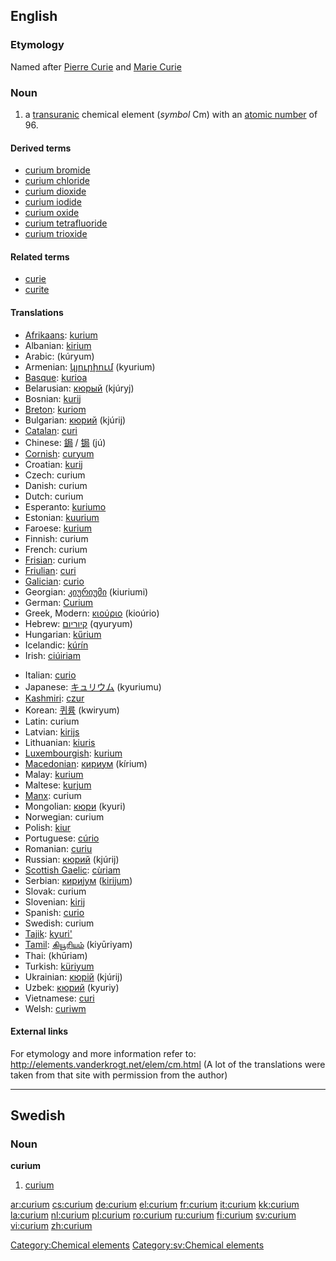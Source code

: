 {{see|Curium}}
==English==
{{elements|Cm|americium|Am|berkelium|Bk}}

===Etymology===
Named after [[w:Pierre Curie|Pierre Curie]] and [[w:Marie Curie|Marie Curie]]

===Noun===
{{en-noun|-}}
{{wikipedia}}

# a [[transuranic]] chemical element (''symbol'' Cm) with an [[atomic number]] of 96.

====Derived terms====
* [[curium bromide]]
* [[curium chloride]]
* [[curium dioxide]]
* [[curium iodide]]
* [[curium oxide]]
* [[curium tetrafluoride]]
* [[curium trioxide]]

====Related terms====
* [[curie]]
* [[curite]]

====Translations====
{{top}}
* [[Afrikaans]]: [[kurium]]
* Albanian: [[kirium]]
* Arabic: {{ARchar|[[كوريوم]]}} (kúryum) {{m}}
* Armenian: [[կյուրիում]] (kyurium)
* [[Basque]]: [[kurioa]]
* Belarusian: [[кюрый]] (kjúryj) {{m}}
* Bosnian: [[kurij]]
* [[Breton]]: [[kuriom]]
* Bulgarian: [[кюрий]] (kjúrij) {{m}}
* [[Catalan]]: [[curi]]
* Chinese: [[鋦]] / [[锔]] (jú)
* [[Cornish]]: [[curyum]]
* Croatian: [[kurij]]
* Czech: curium
* Danish: curium
* Dutch: curium {{n}}
* Esperanto: [[kuriumo]]
* Estonian: [[kuurium]]
* Faroese: [[kurium]]
* Finnish: curium
* French: curium {{m}}
* [[Frisian]]: curium
* [[Friulian]]: [[curi]]
* [[Galician]]: [[curio]]
* Georgian: [[კიურიუმი]] (kiuriumi)
* German: [[Curium]] {{n}}
* Greek, Modern: [[κιούριο]] (kioúrio) {{n}}
* Hebrew: [[קיוריום]] (qyuryum)
* Hungarian: [[kűrium]]
* Icelandic: [[kúrín]]
* Irish: [[ciúiriam]]
{{mid}}
* Italian: [[curio#Italian|curio]] {{m}}
* Japanese: [[キュリウム]] (kyuriumu)
* [[Kashmiri]]: [[czur]]
* Korean: [[퀴륨]] (kwiryum)
* Latin: curium
* Latvian: [[kirijs]]
* Lithuanian: [[kiuris]]
* [[Luxembourgish]]: [[kurium]]
* [[Macedonian]]: [[кириум]] (kírium) {{m}}
* Malay: [[kurium]]
* Maltese: [[kurjum]]
* [[Manx]]: curium
* Mongolian: [[кюри]] (kyuri)
* Norwegian: curium
* Polish: [[kiur]] {{m}}
* Portuguese: [[cúrio]] {{m}}
* Romanian: [[curiu]] {{n}}
* Russian: [[кюрий]] (kjúrij) {{m}}
* [[Scottish Gaelic]]: [[cùriam]]
* Serbian: [[кириjум]] ([[kirijum]]) {{m}}
* Slovak: curium
* Slovenian: [[kirij]]
* Spanish: [[curio#Spanish|curio]] {{m}}
* Swedish: curium
* [[Tajik]]: [[kyuri']]
* [[Tamil]]: [[கியூரியம்]] (kiyūriyam)
* Thai: {{THchar|[[คูเรียม]]}} (khūriam)
* Turkish: [[küriyum]]
* Ukrainian: [[кюрiй]] (kjúrij) {{m}}
* Uzbek: [[кюрий]] (kyuriy)
* Vietnamese: [[curi]]
* Welsh: [[curiwm]]
{{bottom}}

====External links====
For etymology and more information refer to:
http://elements.vanderkrogt.net/elem/cm.html
(A lot of the translations were taken from that site with permission from the author)

[[Category:Chemical elements]]

----

==Swedish==

===Noun===
{{sv-noun-unc-irreg-n|2=curiumet}}
'''curium''' {{n}}

# [[#English|curium]]

[[Category:sv:Chemical elements]]

[[ar:curium]]
[[cs:curium]]
[[de:curium]]
[[el:curium]]
[[fr:curium]]
[[it:curium]]
[[kk:curium]]
[[la:curium]]
[[nl:curium]]
[[pl:curium]]
[[ro:curium]]
[[ru:curium]]
[[fi:curium]]
[[sv:curium]]
[[vi:curium]]
[[zh:curium]]